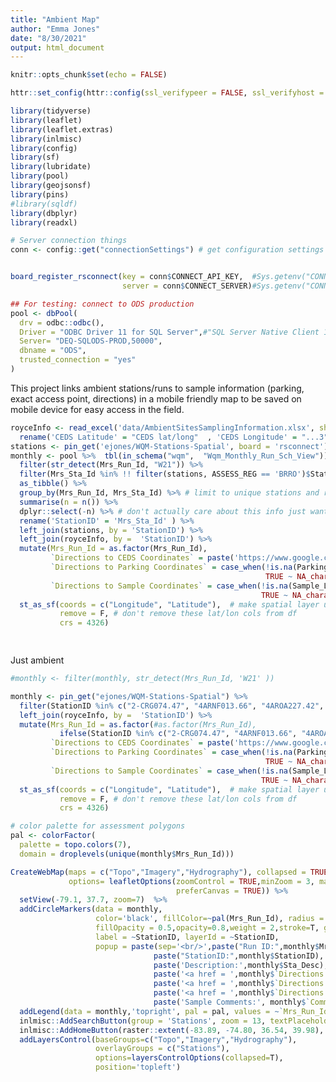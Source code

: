 ```yaml
---
title: "Ambient Map"
author: "Emma Jones"
date: "8/30/2021"
output: html_document
---
```


```r
knitr::opts_chunk$set(echo = FALSE)

httr::set_config(httr::config(ssl_verifypeer = FALSE, ssl_verifyhost = FALSE))

library(tidyverse)
library(leaflet)
library(leaflet.extras)
library(inlmisc)
library(config)
library(sf)
library(lubridate)
library(pool)
library(geojsonsf)
library(pins)
#library(sqldf)
library(dbplyr)
library(readxl)

# Server connection things
conn <- config::get("connectionSettings") # get configuration settings


board_register_rsconnect(key = conn$CONNECT_API_KEY,  #Sys.getenv("CONNECT_API_KEY"),
                         server = conn$CONNECT_SERVER)#Sys.getenv("CONNECT_SERVER"))

## For testing: connect to ODS production
pool <- dbPool(
  drv = odbc::odbc(),
  Driver = "ODBC Driver 11 for SQL Server",#"SQL Server Native Client 11.0",
  Server= "DEQ-SQLODS-PROD,50000",
  dbname = "ODS",
  trusted_connection = "yes"
)


```

This project links ambient stations/runs to sample information (parking, exact access point, directions) in a mobile friendly map to be saved on mobile device for easy access in the field.

```r
royceInfo <- read_excel('data/AmbientSitesSamplingInformation.xlsx', sheet = "Ambient") %>% 
  rename('CEDS Latitude' = "CEDS lat/long"  , 'CEDS Longitude' = "...3" )
stations <- pin_get('ejones/WQM-Stations-Spatial', board = 'rsconnect')
monthly <- pool %>%  tbl(in_schema("wqm",  "Wqm_Monthly_Run_Sch_View")) %>%
  filter(str_detect(Mrs_Run_Id, "W21")) %>% 
  filter(Mrs_Sta_Id %in% !! filter(stations, ASSESS_REG == 'BRRO')$StationID) %>% # just BRRO
  as_tibble() %>% 
  group_by(Mrs_Run_Id, Mrs_Sta_Id) %>% # limit to unique stations and runs
  summarise(n = n()) %>% 
  dplyr::select(-n) %>% # don't actually care about this info just wanted stations by runs
  rename('StationID' = 'Mrs_Sta_Id' ) %>% 
  left_join(stations, by = 'StationID') %>% 
  left_join(royceInfo, by =  'StationID') %>% 
  mutate(Mrs_Run_Id = as.factor(Mrs_Run_Id),
         `Directions to CEDS Coordinates` = paste('https://www.google.com/maps/dir//',Latitude,",",Longitude,'/@',Latitude,",",Longitude,",",'16z',sep=''),
         `Directions to Parking Coordinates` = case_when(!is.na(Parking_Lat) & !is.na(Parking_Long) ~ paste('https://www.google.com/maps/dir//',Parking_Lat,",",Parking_Long,'/@',Parking_Lat,",",Parking_Long,",",'16z',sep=''),
                                                         TRUE ~ NA_character_),
         `Directions to Sample Coordinates` = case_when(!is.na(Sample_LAT) && !is.na(Sample_Long) ~ paste('https://www.google.com/maps/dir//',Sample_LAT,",",Sample_Long,'/@',Sample_LAT,",",Sample_Long,",",'16z',sep=''), 
                                                        TRUE ~ NA_character_)) %>% 
  st_as_sf(coords = c("Longitude", "Latitude"),  # make spatial layer using these columns
           remove = F, # don't remove these lat/lon cols from df
           crs = 4326)

   
```

Just ambient

```r
#monthly <- filter(monthly, str_detect(Mrs_Run_Id, 'W21' ))

monthly <- pin_get("ejones/WQM-Stations-Spatial") %>% 
  filter(StationID %in% c("2-CRG074.47", "4ARNF013.66", "4AROA227.42", "9-NEW030.15", "9-NEW066.90", "9-STE002.41", "9-WFC000.20", "9-WLK004.34", "4ARSF014.02", "9-BCK015.98", "9-BSH000.05", "9-LRV009.11", "9-LRV065.57", "9-LWF004.55", "9-NEW098.32", "9-PKC007.80")) %>% 
  left_join(royceInfo, by =  'StationID') %>% 
  mutate(Mrs_Run_Id = as.factor(#as.factor(Mrs_Run_Id),
           ifelse(StationID %in% c("2-CRG074.47", "4ARNF013.66", "4AROA227.42", "9-NEW030.15", "9-NEW066.90", "9-STE002.41", "9-WFC000.20", "9-WLK004.34"), 'W21A1','W21B1')),
         `Directions to CEDS Coordinates` = paste('https://www.google.com/maps/dir//',Latitude,",",Longitude,'/@',Latitude,",",Longitude,",",'16z',sep=''),
         `Directions to Parking Coordinates` = case_when(!is.na(Parking_Lat) & !is.na(Parking_Long) ~ paste('https://www.google.com/maps/dir//',Parking_Lat,",",Parking_Long,'/@',Parking_Lat,",",Parking_Long,",",'16z',sep=''),
                                                         TRUE ~ NA_character_),
         `Directions to Sample Coordinates` = case_when(!is.na(Sample_LAT) && !is.na(Sample_Long) ~ paste('https://www.google.com/maps/dir//',Sample_LAT,",",Sample_Long,'/@',Sample_LAT,",",Sample_Long,",",'16z',sep=''), 
                                                        TRUE ~ NA_character_)) %>% 
  st_as_sf(coords = c("Longitude", "Latitude"),  # make spatial layer using these columns
           remove = F, # don't remove these lat/lon cols from df
           crs = 4326)

```


```r
# color palette for assessment polygons
pal <- colorFactor(
  palette = topo.colors(7),
  domain = droplevels(unique(monthly$Mrs_Run_Id)))

CreateWebMap(maps = c("Topo","Imagery","Hydrography"), collapsed = TRUE,
             options= leafletOptions(zoomControl = TRUE,minZoom = 3, maxZoom = 20,
                                     preferCanvas = TRUE)) %>%
  setView(-79.1, 37.7, zoom=7)  %>%
  addCircleMarkers(data = monthly,
                   color='black', fillColor=~pal(Mrs_Run_Id), radius = 4,
                   fillOpacity = 0.5,opacity=0.8,weight = 2,stroke=T, group="Stations",
                   label = ~StationID, layerId = ~StationID,
                   popup = paste(sep='<br/>',paste("Run ID:",monthly$Mrs_Run_Id),
                                paste("StationID:",monthly$StationID),
                                paste('Description:',monthly$Sta_Desc),
                                paste('<a href = ',monthly$`Directions to CEDS Coordinates`,'target="blank" > Directions to CEDS Coordinates </a>'),
                                paste('<a href = ',monthly$`Directions to Parking Coordinates`,'target="blank" > Directions to Parking Coordinates </a>'),
                                paste('<a href = ',monthly$`Directions to Sample Coordinates`,'target="blank" > Directions to Sample Coordinates </a>'),
                                paste('Sample Comments:', monthly$`Comments/concerns`))) %>% 
  addLegend(data = monthly,'topright', pal = pal, values = ~`Mrs_Run_Id`, title = 'Run ID') %>% 
  inlmisc::AddSearchButton(group = 'Stations', zoom = 13, textPlaceholder = 'Search for StationID here') %>% 
  inlmisc::AddHomeButton(raster::extent(-83.89, -74.80, 36.54, 39.98), position = "topleft") %>%
  addLayersControl(baseGroups=c("Topo","Imagery","Hydrography"),
                   overlayGroups = c("Stations"),
                   options=layersControlOptions(collapsed=T),
                   position='topleft')


```

